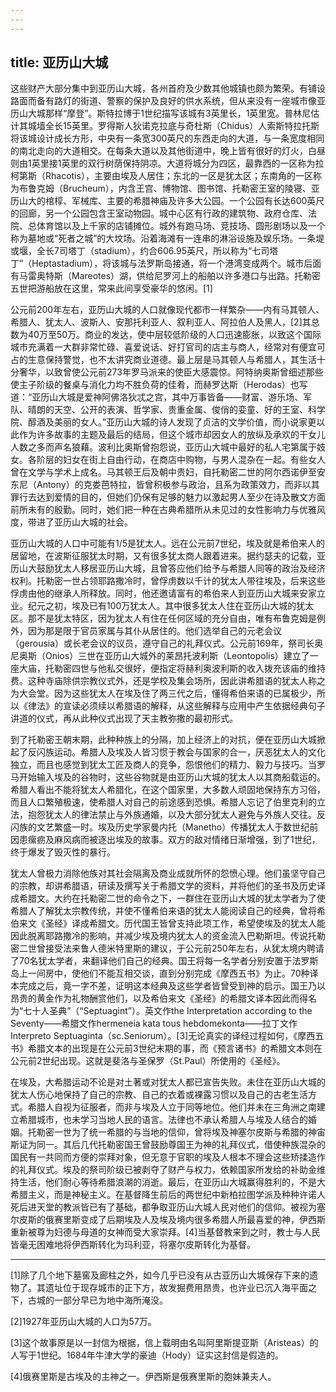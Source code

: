 ```yaml
---
---
---
```

title: 亚历山大城
---




这些财产大部分集中到亚历山大城，各州首府及少数其他城镇也颇为繁荣。有铺设路面而备有路灯的街道、警察的保护及良好的供水系统，但从来没有一座城市像亚历山大城那样“摩登”。斯特拉博于1世纪描写该城有3英里长，1英里宽。普林尼估计其城墙全长15英里。罗得斯人狄诺克拉底与奇杜斯（Chidus）人索斯特拉托斯将该城设计成长方形，中央有一条宽300英尺的东西走向的大道，与一条宽度相同的南北走向的大道相交。在每条大道以及其他街道中，晚上皆有很好的灯火，白昼则由1英里接1英里的双行树荫保持阴凉。大道将城分为四区，最靠西的一区称为拉柯第斯（Rhacotis），主要由埃及人居住；东北的一区是犹太区；东南角的一区称为布鲁克姆（Brucheum），内含王宫、博物馆、图书馆、托勒密王室的陵寝、亚历山大的棺椁、军械库、主要的希腊神庙及许多大公园。一个公园有长达600英尺的回廊，另一个公园包含王室动物园。城中心区有行政的建筑物、政府仓库、法院、总体育馆以及上千家的店铺摊位。城外有跑马场、竞技场、圆形剧场以及一个称为墓地或“死者之城”的大坟场。沿着海滩有一连串的淋浴设施及娱乐场。一条堤或堰，全长7司塔丁（stadium），约合606.95英尺，所以称为“七司塔丁”（Heptastadium），将该城与法罗斯岛接通，将一个港湾变成两个。城市后面有马雷奥特斯（Mareotes）湖，供给尼罗河上的船舶以许多港口与出路。托勒密五世把游船放在这里，常来此间享受豪华的悠闲。[1]

公元前200年左右，亚历山大城的人口就像现代都市一样繁杂——内有马其顿人、希腊人、犹太人、波斯人、安那托利亚人、叙利亚人、阿拉伯人及黑人，[2]其总数为40万至50万。商业的发达，使中层较低阶级的人口迅速膨胀，以致这个国际城市充满着一大群非常忙碌、喜爱说话、好打官司的店主与商人，经常对有便宜可占的生意保持警觉，也不太讲究商业道德。最上层是马其顿人与希腊人，其生活十分奢华，以致曾使公元前273年罗马派来的使臣大感震惊。阿特纳奥斯曾细述那些使主子阶级的餐桌与消化力均不胜负荷的佳肴，而赫罗达斯（Herodas）也写道：“亚历山大城是爱神阿佛洛狄忒之宫，其中万事皆备——财富、游乐场、军队、晴朗的天空、公开的表演、哲学家、贵重金属、俊俏的娈童、好的王室、科学院、醇酒及美丽的女人。”亚历山大城的诗人发现了贞洁的文学价值，而小说家更以此作为许多故事的主题及最后的结局，但这个城市却因女人的放纵及承欢的干女儿人数之多而声名狼藉。波利比奥斯曾抱怨说，亚历山大城中最好的私人宅第属于妓女。各阶层的妇女在街上自由行动，在商店中购物，与男人混杂在一起。有些女人曾在文学与学术上成名。马其顿王后及朝中贵妇，自托勒密二世的阿尔西诺伊至安东尼（Antony）的克娄芭特拉，皆曾积极参与政治，且系为政策效力，而非以其罪行去达到爱情的目的，但她们仍保有足够的魅力以激起男人至少在诗及散文方面前所未有的殷勤。同时，她们把一种在古典希腊所从未见过的女性影响力与优雅风度，带进了亚历山大城的社会。

亚历山大城的人口中可能有1/5是犹太人。远在公元前7世纪，埃及就是希伯来人的居留地，在波斯征服犹太时期，又有很多犹太商人跟着进来。据约瑟夫的记载，亚历山大鼓励犹太人移居亚历山大城，且曾答应他们给予与希腊人同等的政治及经济权利。托勒密一世占领耶路撒冷时，曾俘虏数以千计的犹太人带往埃及，后来这些俘虏由他的继承人所释放。同时，他还邀请富有的希伯来人到亚历山大城来安家立业。纪元之初，埃及已有100万犹太人。其中很多犹太人住在亚历山大城的犹太区。那不是犹太特区，因为犹太人有住在任何区域的充分自由，唯有布鲁克姆是例外，因为那是限于官员家属与其仆从居住的。他们选举自己的元老会议（gerousia）或长老会议的议员，遵守自己的礼拜仪式。公元前169年，祭司长奥尼奥斯（Onios）三世在亚历山大城外的莱昂托波利斯（Leontopolis）建立了一座大庙，托勒密四世与他私交很好，便指定将赫利奥波利斯的收入拨充该庙的维持费。这种寺庙除供宗教仪式外，还是学校及集会场所，因此讲希腊语的犹太人称之为大会堂。因为这些犹太人在埃及住了两三代之后，懂得希伯来语的已属极少，所以《律法》的宣读必须续以希腊语的解释，从这些解释与应用中产生依据经典句子讲道的仪式，再从此种仪式出现了天主教弥撒的最初形式。

到了托勒密王朝末期，此种种族上的分隔，加上经济上的对抗，便在亚历山大城掀起了反闪族运动。希腊人及埃及人皆习惯于教会与国家的合一，厌恶犹太人的文化独立，而且也感觉到犹太工匠及商人的竞争，怨恨他们的精力、毅力与技巧。当罗马开始输入埃及的谷物时，这些谷物就是由亚历山大城的犹太人以其商船载运的。希腊人看出不能将犹太人希腊化，在这个国家里，大多数人顽固地保持东方习俗，而且人口繁殖极速，使希腊人对自己的前途感到恐惧。希腊人忘记了伯里克利的立法，抱怨犹太人的律法禁止与外族通婚，以及大部分犹太人避免与外族人交往。反闪族的文艺繁盛一时。埃及历史学家曼内托（Manetho）传播犹太人于数世纪前因患瘰疬及麻风病而被逐出埃及的故事。双方的敌对情绪日渐增强，到了1世纪，终于爆发了毁灭性的暴行。

犹太人曾极力消除他族对其社会隔离及商业成就所怀的怨愤心理。他们虽坚守自己的宗教，却讲希腊语，研读及撰写关于希腊文学的资料，并将他们的圣书及历史译成希腊文。大约在托勒密二世的命令之下，一群住在亚历山大城的犹太学者为了使希腊人了解犹太宗教传统，并使不懂希伯来语的犹太人能阅读自己的经典，曾将希伯来文《圣经》译成希腊文。历代国王皆曾支持此项工作，希望使埃及的犹太人能因此脱离耶路撒冷的影响，并减少埃及境内犹太人的资金流入巴勒斯坦。传说托勒密二世曾接受法来鲁人德米特里斯的建议，于公元前250年左右，从犹太境内聘请了70名犹太学者，来翻译他们自己的经典。国王将每一名学者分别安置于法罗斯岛上一间房中，使他们不能互相交谈，直到分别完成《摩西五书》为止。70种译本完成之后，竟一字不差，证明这本经典及这些学者皆曾受到神的启示。国王乃以昂贵的黄金作为礼物酬赏他们，以及希伯来文《圣经》的希腊文译本因此而得名为“七十人圣典”（“Septuagint”）。英文作the Interpretation according to the Seventy——希腊文作hermeneia kata tous hebdomekonta——拉丁文作Interpreto Septuaginta（sc.Seniorum）。[3]无论真实的译经过程如何，《摩西五书》希腊文本的出现是在公元前3世纪末期的事，而《预言诸书》的希腊文本则在公元前2世纪出现。这就是斐洛与圣保罗（St.Paul）所使用的《圣经》。

在埃及，大希腊运动不论是对土著或对犹太人都已宣告失败。未住在亚历山大城的犹太人伤心地保持了自己的宗教、自己的衣着或裸露习惯以及自己的古老生活方式。希腊人自视为征服者，而非与埃及人立于同等地位。他们并未在三角洲之南建立希腊城市，也未学习当地人民的语言。法律也不承认希腊人与埃及人结合的婚姻。托勒密一世为了统一希腊的与当地的信仰，曾将埃及神塞尔皮斯与希腊的神宙斯证为同一。其后几代托勒密国王曾鼓励尊国王为神的礼拜仪式，借使种族混杂的国民有一共同而方便的崇拜对象，但无意于官职的埃及人根本不理会这些矫揉造作的礼拜仪式。埃及的祭司阶级已被剥夺了财产与权力，依赖国家所发给的补助金维持生活，他们耐心等待希腊浪潮的消逝。最后，在亚历山大城赢得胜利的，不是大希腊主义，而是神秘主义。在基督降生前后的两世纪中新柏拉图学派及种种许诺人死后进天堂的教派皆已有了基础，都争取亚历山大城人民对他们的信仰。被视为塞尔皮斯的俄赛里斯变成了后期埃及人及埃及境内很多希腊人所最喜爱的神，伊西斯重新被尊为妇德与母道的女神而受大家崇拜。[4]当基督教来到之时，教士与人民皆毫无困难地将伊西斯转化为玛利亚，将塞尔皮斯转化为基督。



* * *



[1]除了几个地下墓窖及廊柱之外，如今几乎已没有从古亚历山大城保存下来的遗物了。其遗址位于现存城市的正下方，故发掘费用昂贵，也许业已沉入海平面之下，古城的一部分早已为地中海所淹没。

[2]1927年亚历山大城的人口为57万。

[3]这个故事原是以一封信为根据，信上载明由名叫阿里斯提亚斯（Aristeas）的人写于1世纪。1684年牛津大学的豪迪（Hody）证实这封信是假造的。

[4]俄赛里斯是古埃及的主神之一。伊西斯是俄赛里斯的胞妹兼夫人。
